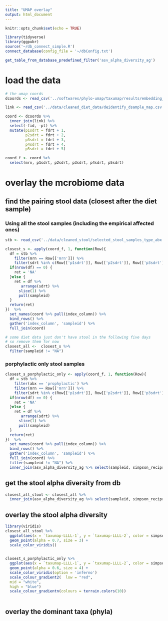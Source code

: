 ```yaml
---
title: "UMAP overlay"
output: html_document
---
```


```r
knitr::opts_chunk$set(echo = TRUE)
```

```r
library(tidyverse)
library(ggpubr)
source('~/db_connect_simple.R')
connect_database(config_file = '~/dbConfig.txt')

get_table_from_database_predefined_filter('asv_alpha_diversity_ag')

```

# load the data

```r
# the umap coords
dcoords <- read_csv('../softwares/phylo-umap/taxumap/results/embedding_for_angel.csv')

link <- read_csv('../data/cleaned_diet_data/deidentify_dsample_map.csv')

coord <- dcoords %>% 
  inner_join(link) %>% 
  select(-fid, -pt) %>% 
  mutate(p1sdrt = fdrt + 1,
         p2sdrt = fdrt + 2,
         p3sdrt = fdrt + 3,
         p4sdrt = fdrt + 4,
         p5sdrt = fdrt + 5) 

coord_f <- coord %>% 
  select(mrn, p1sdrt, p2sdrt, p3sdrt, p4sdrt, p5sdrt)
```


# overlay the mcrobiome data

## find the pairing stool data (closest after the diet sample)

### **Using all the stool samples (including the empirical affected ones)** 

```r
stb <- read_csv('../data/cleaned_stool/selected_stool_samples_type_abx.csv')  
```

```r
closest_s <- apply(coord_f, 1, function(Row){
  df = stb %>% 
    filter(mrn == Row[['mrn']]) %>% 
    filter(sdrt %in% c(Row[['p1sdrt']], Row[['p2sdrt']], Row[['p3sdrt']], Row[['p4sdrt']], Row[['p5sdrt']]))
  if(nrow(df) == 0) {
    ret = 'NA'
  }else {
    ret = df %>% 
       arrange(sdrt) %>% 
      slice(1) %>% 
      pull(sampleid)
  }
  return(ret)
})  %>% 
  set_names(coord %>% pull(index_column)) %>% 
  bind_rows() %>% 
  gather('index_column', 'sampleid') %>% 
  full_join(coord)

# some diet data just don't have stool in the following five days
# so remove them for now
closest_all <-  closest_s %>% 
  filter(sampleid != "NA")
```

### **porphylactic only stool samples**

```r
closest_s_porphylactic_only <- apply(coord_f, 1, function(Row){
  df = stb %>% 
    filter(abx == 'prophylactic') %>% 
    filter(mrn == Row[['mrn']]) %>% 
    filter(sdrt %in% c(Row[['p1sdrt']], Row[['p2sdrt']], Row[['p3sdrt']], Row[['p4sdrt']], Row[['p5sdrt']]))
  if(nrow(df) == 0) {
    ret = 'NA'
  }else {
    ret = df %>% 
       arrange(sdrt) %>% 
      slice(1) %>% 
      pull(sampleid)
  }
  return(ret)
})  %>% 
  set_names(coord %>% pull(index_column)) %>% 
  bind_rows() %>% 
  gather('index_column', 'sampleid') %>% 
  full_join(coord) %>% 
  filter(sampleid != "NA") %>% 
  inner_join(asv_alpha_diversity_ag %>% select(sampleid, simpson_reciprocal))
```


## get the stool alpha diversity from db

```r

closest_all_stool <- closest_all %>% 
  inner_join(asv_alpha_diversity_ag %>% select(sampleid, simpson_reciprocal))
```
 
## overlay the stool alpha diversity

```r
library(viridis)
closest_all_stool %>% 
  ggplot(aes(x = `taxumap-LLLL-1`, y = `taxumap-LLLL-2`, color = simpson_reciprocal)) +
  geom_point(alpha = 0.7, size = 3) +
  scale_color_viridis() 
  
```
```r
closest_s_porphylactic_only %>% 
  ggplot(aes(x = `taxumap-LLLL-1`, y = `taxumap-LLLL-2`, color = simpson_reciprocal)) +
  geom_point(alpha = 0.6, size = 4) +
  scale_color_viridis(option = 'inferno') 
  scale_colour_gradient2(  low = "red",
  mid = "white",
  high = "blue")
  scale_colour_gradientn(colours = terrain.colors(10))
  
```


## overlay the dominant taxa (phyla)